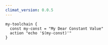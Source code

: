 ```yaml
---
climat_version: 0.0.5
---
```

```clidsl title="constants.cli"
my-toolchain {
  const my-const = "My Dear Constant Value"
  action "echo '$(my-const)'"
}
```